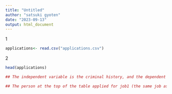 ```yaml
---
title: "Untitled"
author: "satsuki gyoten"
date: "2023-09-13"
output: html_document
---
```

1
```r
applications<- read.csv("applications.csv")

```

2
```r
head(applications)

```

```r
## The independent variable is the criminal history, and the dependent variable is the whether one will receive a call back for a job interview. The control variable is race. We observe whether criminal history affects the likelihood of receiving a call back.

```


```r
## The person at the top of the table applied for job1 (the same job as the second person above), has no criminal record, is white, and received a return call.

```



```r


```